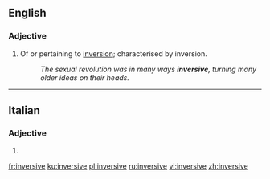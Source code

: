 ==English==

===Adjective===
{{en-adj}}

# Of or pertaining to [[inversion]]; characterised by inversion.
#: ''The sexual revolution was in many ways '''inversive''', turning many older ideas on their heads.''

----

==Italian==

===Adjective===
{{head|it|adjective form}}

# {{feminine plural of|inversivo|lang=it}}

[[fr:inversive]]
[[ku:inversive]]
[[pl:inversive]]
[[ru:inversive]]
[[vi:inversive]]
[[zh:inversive]]